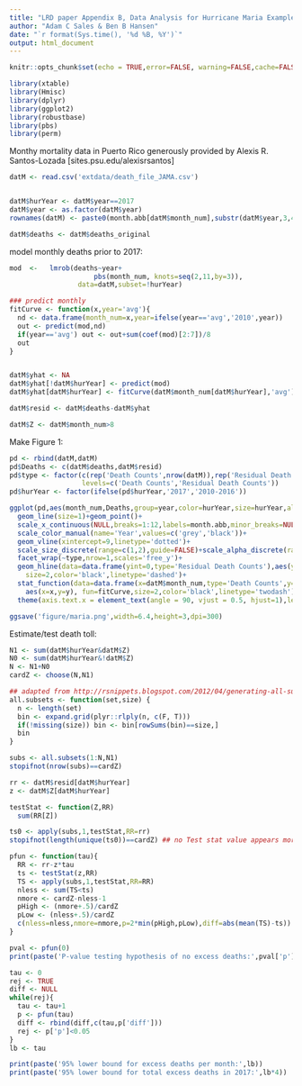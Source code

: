 ```yaml
---
title: "LRD paper Appendix B, Data Analysis for Hurricane Maria Example"
author: "Adam C Sales & Ben B Hansen"
date: "`r format(Sys.time(), '%d %B, %Y')`"
output: html_document
---
```


```r
knitr::opts_chunk$set(echo = TRUE,error=FALSE, warning=FALSE,cache=FALSE)

library(xtable)
library(Hmisc)
library(dplyr)
library(ggplot2)
library(robustbase)
library(pbs)
library(perm)
```

Monthy mortality data in Puerto Rico generously provided by Alexis
R. Santos-Lozada [sites.psu.edu/alexisrsantos]
```r

datM <- read.csv('extdata/death_file_JAMA.csv')


datM$hurYear <- datM$year==2017
datM$year <- as.factor(datM$year)
rownames(datM) <- paste0(month.abb[datM$month_num],substr(datM$year,3,4))

datM$deaths <- datM$deaths_original
```

model monthly deaths prior to 2017:
```r
mod  <-   lmrob(deaths~year+
                     pbs(month_num, knots=seq(2,11,by=3)),
                 data=datM,subset=!hurYear)

### predict monthly
fitCurve <- function(x,year='avg'){
  nd <- data.frame(month_num=x,year=ifelse(year=='avg','2010',year))
  out <- predict(mod,nd)
  if(year=='avg') out <- out+sum(coef(mod)[2:7])/8
  out
}


datM$yhat <- NA
datM$yhat[!datM$hurYear] <- predict(mod)
datM$yhat[datM$hurYear] <- fitCurve(datM$month_num[datM$hurYear],'avg')

datM$resid <- datM$deaths-datM$yhat

datM$Z <- datM$month_num>8
```

Make Figure 1:
```r
pd <- rbind(datM,datM)
pd$Deaths <- c(datM$deaths,datM$resid)
pd$type <- factor(c(rep('Death Counts',nrow(datM)),rep('Residual Death Counts',nrow(datM))),
                  levels=c('Death Counts','Residual Death Counts'))
pd$hurYear <- factor(ifelse(pd$hurYear,'2017','2010-2016'))

ggplot(pd,aes(month_num,Deaths,group=year,color=hurYear,size=hurYear,alpha=hurYear))+
  geom_line(size=1)+geom_point()+
  scale_x_continuous(NULL,breaks=1:12,labels=month.abb,minor_breaks=NULL)+ylab(NULL)+
  scale_color_manual(name='Year',values=c('grey','black'))+
  geom_vline(xintercept=9,linetype='dotted')+
  scale_size_discrete(range=c(1,2),guide=FALSE)+scale_alpha_discrete(range=c(.9,1),guide=FALSE)+
  facet_wrap(~type,nrow=1,scales='free_y')+
  geom_hline(data=data.frame(yint=0,type='Residual Death Counts'),aes(yintercept=yint),
    size=2,color='black',linetype='dashed')+
  stat_function(data=data.frame(x=datM$month_num,type='Death Counts',y=datM$deaths,year='avg',hurYear=TRUE),
    aes(x=x,y=y), fun=fitCurve,size=2,color='black',linetype='twodash')+
  theme(axis.text.x = element_text(angle = 90, vjust = 0.5, hjust=1),legend.pos='top')

ggsave('figure/maria.png',width=6.4,height=3,dpi=300)
```

Estimate/test death toll:
```r
N1 <- sum(datM$hurYear&datM$Z)
N0 <- sum(datM$hurYear&!datM$Z)
N <- N1+N0
cardZ <- choose(N,N1)

## adapted from http://rsnippets.blogspot.com/2012/04/generating-all-subsets-of-set.html
all.subsets <- function(set,size) {
  n <- length(set)
  bin <- expand.grid(plyr::rlply(n, c(F, T)))
  if(!missing(size)) bin <- bin[rowSums(bin)==size,]
  bin
}

subs <- all.subsets(1:N,N1)
stopifnot(nrow(subs)==cardZ)

rr <- datM$resid[datM$hurYear]
z <- datM$Z[datM$hurYear]

testStat <- function(Z,RR)
  sum(RR[Z])

ts0 <- apply(subs,1,testStat,RR=rr)
stopifnot(length(unique(ts0))==cardZ) ## no Test stat value appears more than once; simplifying

pfun <- function(tau){
  RR <- rr-z*tau
  ts <- testStat(z,RR)
  TS <- apply(subs,1,testStat,RR=RR)
  nless <- sum(TS<ts)
  nmore <- cardZ-nless-1
  pHigh <- (nmore+.5)/cardZ
  pLow <- (nless+.5)/cardZ
  c(nless=nless,nmore=nmore,p=2*min(pHigh,pLow),diff=abs(mean(TS)-ts))
}

pval <- pfun(0)
print(paste('P-value testing hypothesis of no excess deaths:',pval['p']))

tau <- 0
rej <- TRUE
diff <- NULL
while(rej){
  tau <- tau+1
  p <- pfun(tau)
  diff <- rbind(diff,c(tau,p['diff']))
  rej <- p['p']<0.05
}
lb <- tau

print(paste('95% lower bound for excess deaths per month:',lb))
print(paste('95% lower bound for total excess deaths in 2017:',lb*4))

```
